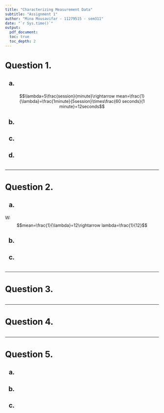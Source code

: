 ```yaml
---
title: "Characterizing Measurement Data"
subtitle: "Assignment 1"
author: "Mina Mousavifar - 11279515 - sem311"
date: "`r Sys.time()`"
output:
  pdf_document:
  toc: true
  toc_depth: 2
---
```


<h1>
Question 1.
</h1>

<h2>
a)
</h2>
<p>
$$\lambda=5\frac{session}{minute}\rightarrow mean=\frac{1}{\lambda}=\frac{1minute}{5session}\times\frac{60 seconds}{1 minute}=12seconds$$
</p>

<h2>
b)
</h2>
<p>

</p>

<h2>
c)
</h2>
<p>

</p>

<h2>
d)
</h2>
<p>

</p>
```r
  
```

***
<h1>
Question 2.
</h1>

<h2>
a)
</h2>
<p>
W:
$$mean=\frac{1}{\lambda}=12\rightarrow lambda=\frac{1}{12}$$
</p>
<h2>
b)
</h2>
<p>

</p>
<h2>
c)
</h2>
<p>

</p>
```r

```


***
<h1>
Question 3.
</h1>

<p>

</p>

```r

```


***
<h1>
Question 4.
</h1>

<p>

</p>

```r

```


***
<h1>
Question 5.
</h1>

<h2>
a)
</h2>
<p>

</p>

<h2>
b)
</h2>
<p>

</p>

<h2>
c)
</h2>
<p>

</p>

```r

```


